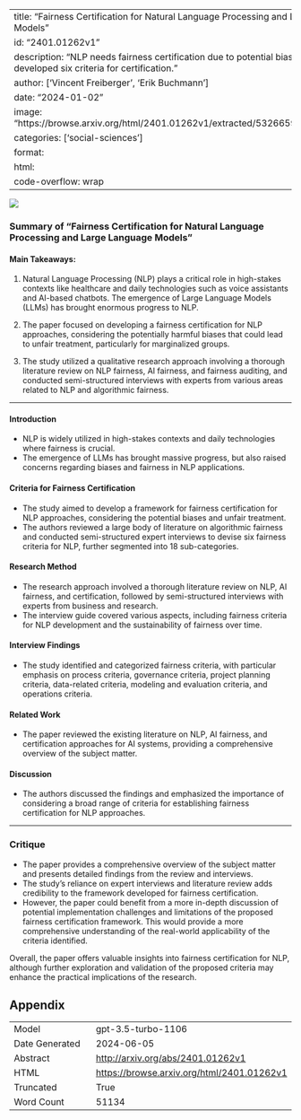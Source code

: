 
---
title: "Fairness Certification for Natural Language Processing and Large Language Models"
id: "2401.01262v1"
description: "NLP needs fairness certification due to potential biases. Researched and developed six criteria for certification."
author: ['Vincent Freiberger', 'Erik Buchmann']
date: "2024-01-02"
image: "https://browse.arxiv.org/html/2401.01262v1/extracted/5326659/overview_criteria.png"
categories: ['social-sciences']
format:
  html:
    code-overflow: wrap
---

![](https://browse.arxiv.org/html/2401.01262v1/extracted/5326659/overview_criteria.png)

### Summary of "Fairness Certification for Natural Language Processing and Large Language Models"

#### Main Takeaways:
1. Natural Language Processing (NLP) plays a critical role in high-stakes contexts like healthcare and daily technologies such as voice assistants and AI-based chatbots. The emergence of Large Language Models (LLMs) has brought enormous progress to NLP.

2. The paper focused on developing a fairness certification for NLP approaches, considering the potentially harmful biases that could lead to unfair treatment, particularly for marginalized groups.

3. The study utilized a qualitative research approach involving a thorough literature review on NLP fairness, AI fairness, and fairness auditing, and conducted semi-structured interviews with experts from various areas related to NLP and algorithmic fairness.

---

#### Introduction
- NLP is widely utilized in high-stakes contexts and daily technologies where fairness is crucial.
- The emergence of LLMs has brought massive progress, but also raised concerns regarding biases and fairness in NLP applications.

#### Criteria for Fairness Certification
- The study aimed to develop a framework for fairness certification for NLP approaches, considering the potential biases and unfair treatment.
- The authors reviewed a large body of literature on algorithmic fairness and conducted semi-structured expert interviews to devise six fairness criteria for NLP, further segmented into 18 sub-categories.

#### Research Method
- The research approach involved a thorough literature review on NLP, AI fairness, and certification, followed by semi-structured interviews with experts from business and research.
- The interview guide covered various aspects, including fairness criteria for NLP development and the sustainability of fairness over time.

#### Interview Findings
- The study identified and categorized fairness criteria, with particular emphasis on process criteria, governance criteria, project planning criteria, data-related criteria, modeling and evaluation criteria, and operations criteria.

#### Related Work
- The paper reviewed the existing literature on NLP, AI fairness, and certification approaches for AI systems, providing a comprehensive overview of the subject matter.

#### Discussion
- The authors discussed the findings and emphasized the importance of considering a broad range of criteria for establishing fairness certification for NLP approaches.

---

### Critique
- The paper provides a comprehensive overview of the subject matter and presents detailed findings from the review and interviews.
- The study's reliance on expert interviews and literature review adds credibility to the framework developed for fairness certification.
- However, the paper could benefit from a more in-depth discussion of potential implementation challenges and limitations of the proposed fairness certification framework. This would provide a more comprehensive understanding of the real-world applicability of the criteria identified.

Overall, the paper offers valuable insights into fairness certification for NLP, although further exploration and validation of the proposed criteria may enhance the practical implications of the research.

## Appendix

|          |          |
|----------|----------|
| Model     | gpt-3.5-turbo-1106       |
| Date Generated     | 2024-06-05       |
| Abstract | [http://arxiv.org/abs/2401.01262v1](http://arxiv.org/abs/2401.01262v1)        |
| HTML     | [https://browse.arxiv.org/html/2401.01262v1](https://browse.arxiv.org/html/2401.01262v1)       |
| Truncated       | True       |
| Word Count       | 51134       |